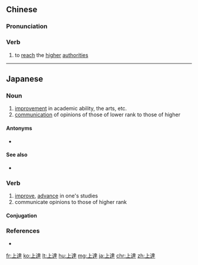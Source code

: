 {{also|上达}}
==Chinese==
{{zh-forms|s=上达}}

===Pronunciation===
{{zh-pron
|m=shàngdá
|c=soeng6 daat6
|cat=v
}}

===Verb===
{{zh-verb}}

# to [[reach]] the [[higher]] [[authority|authorities]]

----

==Japanese==
{{ja-kanjitab|じょう|たつ|yomi=on}}

===Noun===
{{ja-noun|じょうたつ}}
# [[improvement]] in academic ability, the arts, etc.
# [[communication]] of opinions of those of lower rank to those of higher

====Antonyms====
* {{sense|communication to those of higher rank}} {{ja-r|下達|かたつ}}

====See also====
* {{ja-r|改善|かいぜん}}

===Verb===
{{ja-verb-suru|じょうたつ}}

# [[improve]], [[advance]] in one's studies
# communicate opinions to those of higher rank

====Conjugation====
{{ja-suru|じょうたつ}}

===References===
* {{R:Shogakukan}}

[[fr:上達]]
[[ko:上達]]
[[lt:上達]]
[[hu:上達]]
[[mg:上達]]
[[ja:上達]]
[[chr:上達]]
[[zh:上達]]